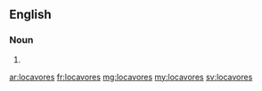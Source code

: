 ==English==

===Noun===
{{head|en|noun plural form}}

# {{plural of|locavore|lang=en}}

[[ar:locavores]]
[[fr:locavores]]
[[mg:locavores]]
[[my:locavores]]
[[sv:locavores]]